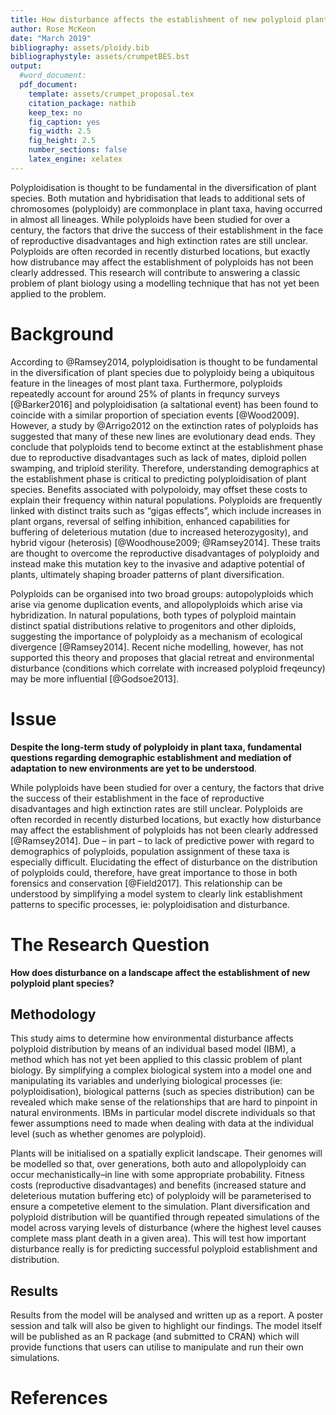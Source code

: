 ```yaml
---
title: How disturbance affects the establishment of new polyploid plant species
author: Rose McKeon
date: "March 2019"
bibliography: assets/ploidy.bib
bibliographystyle: assets/crumpetBES.bst
output: 
  #word_document:
  pdf_document:
    template: assets/crumpet_proposal.tex
    citation_package: natbib
    keep_tex: no
    fig_caption: yes
    fig_width: 2.5
    fig_height: 2.5
    number_sections: false
    latex_engine: xelatex
---
```



Polyploidisation is thought to be fundamental in the diversification of plant species. Both mutation and hybridisation that leads to additional sets of chromosomes (polyploidy) are commonplace in plant taxa, having occurred in almost all lineages. While polyploids have been studied for over a century, the factors that drive the success of their establishment in the face of reproductive disadvantages and high extinction rates are still unclear. Polyploids are often recorded in recently disturbed locations, but exactly how distrubance may affect the establishment of polyploids has not been clearly addressed. This research will contribute to answering a classic problem of plant biology using a modelling technique that has not yet been applied to the problem.

# Background

According to @Ramsey2014, polyploidisation is thought to be fundamental in the diversification of plant species due to  polyploidy being a ubiquitous feature in the lineages of most plant taxa. Furthermore, polyploids repeatedly account for around 25% of plants in frequncy surveys [@Barker2016] and polyploidisation (a saltational event) has been found to coincide with a similar proportion of speciation events [@Wood2009]. However, a study by @Arrigo2012 on the extinction rates of polyploids has suggested that many of these new lines are evolutionary dead ends. They conclude that polyploids tend to become extinct at the establishment phase due to reproductive disadvantages such as lack of mates, diploid pollen swamping, and triploid sterility. Therefore, understanding demographics at the establishment phase is critical to predicting polyploidisation of plant species. Benefits associated with polypoloidy, may offset these costs to explain their frequency within natural populations. Polyploids are frequently linked with distinct traits such as "gigas effects", which include increases in plant organs, reversal of selfing inhibition, enhanced capabilities for buffering of deleterious mutation (due to increased heterozygosity), and hybrid vigour (heterosis) [@Woodhouse2009; @Ramsey2014]. These traits are thought to overcome the reproductive disadvantages of polyploidy and instead make this mutation key to the invasive and adaptive potential of plants, ultimately shaping broader patterns of plant diversification.

Polyploids can be organised into two broad groups: autopolyploids which arise via genome duplication events, and allopolyploids which arise via hybridization. In natural populations, both types of polyploid maintain distinct spatial distributions relative to progenitors and other diploids, suggesting the importance of polyploidy as a mechanism of ecological divergence [@Ramsey2014]. Recent niche modelling, however, has not supported this theory and proposes that glacial retreat and environmental disturbance (conditions which correlate with increased polyploid freqeuncy) may be more influential [@Godsoe2013]. <!-- RM: I'm not sure the types of polyploid are central either! but thir frequency rates may differ, and their competetive edges may be different too. Autoployploids were neglected for a long time and I thought it might be remis to leave them out? I do want moe detail in the methods though... I've shortened it somewhat. Will see how that helps.-->

# Issue

**Despite the long-term study of polyploidy in plant taxa, fundamental questions regarding demographic establishment and mediation of adaptation to new environments are yet to be understood**.

While polyploids have been studied for over a century, the factors that drive the success of their establishment in the face of reproductive disadvantages and high extinction rates are still unclear. Polyploids are often recorded in recently disturbed locations, but exactly how disturbance may affect the establishment of polyploids has not been clearly addressed [@Ramsey2014]. Due -- in part -- to lack of predictive power with regard to demographics of polyploids, population assignment of these taxa is especially difficult. Elucidating the effect of disturbance on the distribution of polyploids could, therefore, have great importance to those in both forensics and conservation [@Field2017]. This relationship can be understood by simplifying a model system to clearly link establishment patterns to specific processes, ie: polyploidisation and disturbance.


# The Research Question

**How does disturbance on a landscape affect the establishment of new polyploid plant species?**

## Methodology

This study aims to determine how environmental disturbance affects polyploid distribution by means of an individual based model (IBM), a method which has not yet been applied to this classic problem of plant biology. By simplifying a complex biological system into a model one and manipulating its variables and underlying biological processes (ie: polyploidisation), biological patterns (such as species distribution) can be revealed which make sense of the relationships that are hard to pinpoint in natural environments. IBMs in particular model discrete individuals so that fewer assumptions need to made when dealing with data at the individual level (such as whether genomes are polyploid). 

Plants will be initialised on a spatially explicit landscape. Their genomes will be modelled so that, over generations, both auto and allopolyploidy can occur mechanistically--in line with some appropriate probability. Fitness costs (reproductive disadvantages) and benefits (increased stature and deleterious mutation buffering etc) of polyploidy will be parameterised to ensure a competetive element to the simulation. Plant diversification and polyploid distribution will be quantified through repeated simulations of the model across varying levels of disturbance (where the highest level causes complete mass plant death in a given area). This will test how important disturbance really is for predicting successful polyploid establishment and distribution. 


## Results

Results from the model will be analysed and written up as a report. A poster session and talk will also be given to highlight our findings. The model itself will be published as an R package (and submitted to CRAN) which will provide functions that users can utilise to manipulate and run their own simulations. 


# References
